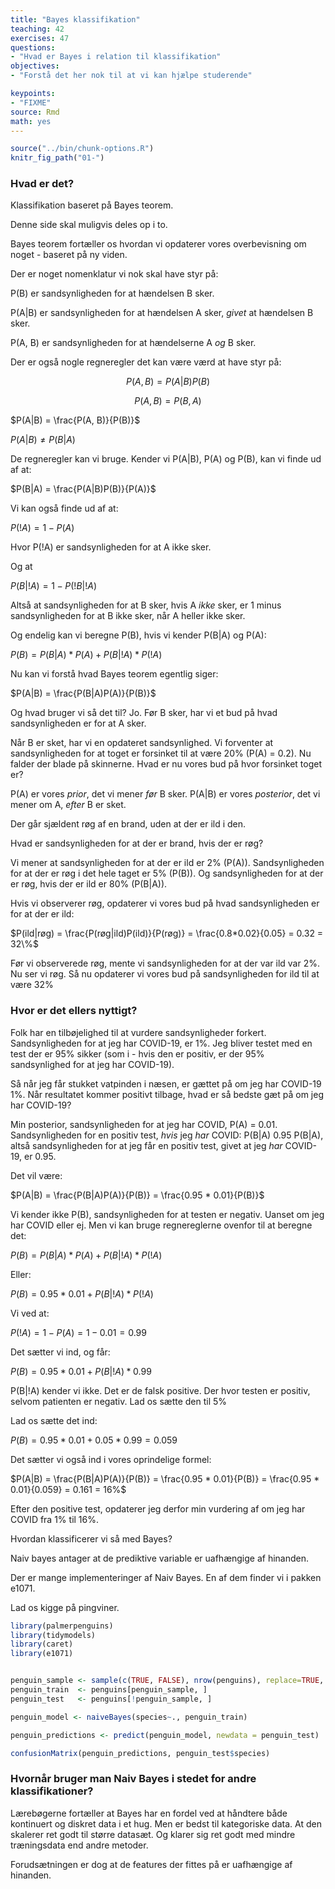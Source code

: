 ```yaml
---
title: "Bayes klassifikation"
teaching: 42
exercises: 47
questions: 
- "Hvad er Bayes i relation til klassifikation"
objectives:
- "Forstå det her nok til at vi kan hjælpe studerende"

keypoints:
- "FIXME"
source: Rmd
math: yes
---
```


```r
source("../bin/chunk-options.R")
knitr_fig_path("01-")

```

### Hvad er det?

Klassifikation baseret på Bayes teorem. 

Denne side skal muligvis deles op i to.

Bayes teorem fortæller os hvordan vi opdaterer vores overbevisning om 
noget - baseret på ny viden.

Der er noget nomenklatur vi nok skal have styr på:

P(B) er sandsynligheden for at hændelsen B sker.

P(A|B) er sandsynligheden for at hændelsen A sker, *givet* at hændelsen B sker.

P(A, B) er sandsynligheden for at hændelserne A *og* B sker.

Der er også nogle regneregler det kan være værd at have styr på:

$$P(A, B) = P(A|B)P(B)$$

$$P(A, B) = P(B, A)$$

$P(A|B) = \frac{P(A, B)}{P(B)}$

$P(A|B) \neq P(B|A)$

De regneregler kan vi bruge. Kender vi P(A|B), P(A) og P(B), kan 
vi finde ud af at:

$P(B|A) = \frac{P(A|B)P(B)}{P(A)}$

Vi kan også finde ud af at:

$P(!A) = 1 - P(A)$

Hvor P(!A) er sandsynligheden for at A ikke sker.

Og at 

$P(B|!A) = 1 - P(!B|!A)$

Altså at sandsynligheden for at B sker, hvis A *ikke* sker, er 1 minus
sandsynligheden for at B ikke sker, når A heller ikke sker.

Og endelig kan vi beregne P(B), hvis vi kender P(B|A) og P(A):

$P(B) = P(B|A)*P(A) + P(B|!A)*P(!A)$


Nu kan vi forstå hvad Bayes teorem egentlig siger:

$P(A|B) = \frac{P(B|A)P(A)}{P(B)}$

Og hvad bruger vi så det til? Jo. Før B sker, har vi et bud på hvad sandsynligheden er for at A sker. 

Når B er sket, har vi en opdateret sandsynlighed. Vi forventer at sandsynligheden for at toget er forsinket til at være 20% (P(A) = 0.2). 
Nu falder der blade på skinnerne. Hvad er nu vores bud på hvor forsinket toget er?

P(A) er vores *prior*, det vi mener *før* B sker. P(A|B) er vores *posterior*, det vi mener om A, *efter* B er sket.

Der går sjældent røg af en brand, uden at der er ild i den.

Hvad er sandsynligheden for at der er brand, hvis der er røg?

Vi mener at sandsynligheden for at der er ild er 2% (P(A)). 
Sandsynligheden for at der er røg i det hele taget er 5% (P(B)). Og sandsynligheden for at der er røg, hvis der er ild er 80% (P(B|A)).

Hvis vi observerer røg, opdaterer vi vores bud på hvad sandsynligheden er for at der er ild:

$P(ild|røg) = \frac{P(røg|ild)P(ild)}{P(røg)} = \frac{0.8*0.02}{0.05} = 0.32  = 32\%$

Før vi observerede røg, mente vi sandsynligheden for at der var ild var 2%. Nu ser vi røg. Så nu opdaterer vi vores bud på sandsynligheden for ild til at være 32%

### Hvor er det ellers nyttigt?

Folk har en tilbøjelighed til at vurdere sandsynligheder forkert. Sandsynligheden for at jeg har COVID-19, er 1%. Jeg bliver testet med en test der er 95% sikker (som i - hvis den er positiv, er der 95% sandsynlighed for at jeg har COVID-19).

Så når jeg får stukket vatpinden i næsen, er gættet på om jeg har COVID-19 1%. Når resultatet kommer positivt tilbage, hvad er så bedste gæt på om jeg har COVID-19?

Min posterior, sandsynligheden for at jeg har COVID, P(A) = 0.01. 
Sandsynligheden for en positiv test, *hvis* jeg *har* COVID: P(B|A) 0.95
P(B|A), altså sandsynligheden for at jeg får en positiv test, givet at jeg *har* COVID-19, er 0.95.

Det vil være:

$P(A|B) = \frac{P(B|A)P(A)}{P(B)} = \frac{0.95 * 0.01}{P(B)}$

Vi kender ikke P(B), sandsynligheden for at testen er negativ. Uanset om jeg har COVID eller ej. Men vi kan bruge regnereglerne ovenfor til at beregne det:

$P(B) = P(B|A)*P(A) + P(B|!A)*P(!A)$

Eller:

$P(B) = 0.95*0.01 + P(B|!A)*P(!A)$

Vi ved at:

$P(!A) = 1 - P(A) = 1- 0.01 = 0.99$

Det sætter vi ind, og får:

$P(B) = 0.95*0.01 + P(B|!A)*0.99$

P(B|!A) kender vi ikke. Det er de falsk positive. Der hvor testen er positiv, selvom patienten er negativ. Lad os sætte den til 5%

Lad os sætte det ind:

$P(B) = 0.95*0.01 + 0.05*0.99 = 0.059$

Det sætter vi også ind i vores oprindelige formel:

$P(A|B) = \frac{P(B|A)P(A)}{P(B)} = \frac{0.95 * 0.01}{P(B)} = \frac{0.95 * 0.01}{0.059} = 0.161 = 16%$

Efter den positive test, opdaterer jeg derfor min vurdering af om jeg har COVID fra 1% til 16%. 


Hvordan klassificerer vi så med Bayes?

Naiv bayes antager at de prediktive variable er uafhængige af hinanden.

Der er mange implementeringer af Naiv Bayes. En af dem finder vi i pakken e1071.

Lad os kigge på pingviner. 

```r
library(palmerpenguins)
library(tidymodels)
library(caret)
library(e1071)


penguin_sample <- sample(c(TRUE, FALSE), nrow(penguins), replace=TRUE, prob=c(0.8,0.2))
penguin_train  <- penguins[penguin_sample, ]
penguin_test   <- penguins[!penguin_sample, ]

penguin_model <- naiveBayes(species~., penguin_train)

penguin_predictions <- predict(penguin_model, newdata = penguin_test) 

confusionMatrix(penguin_predictions, penguin_test$species)

```

### Hvornår bruger man Naiv Bayes i stedet for andre klassifikationer?

Lærebøgerne fortæller at Bayes har en fordel ved at håndtere både kontinuert og diskret data i et hug. Men er bedst til kategoriske data.  At den skalerer ret godt til større datasæt. Og klarer sig ret godt med mindre træningsdata end andre metoder. 

Forudsætningen er dog at de features der fittes på er uafhængige af hinanden.


